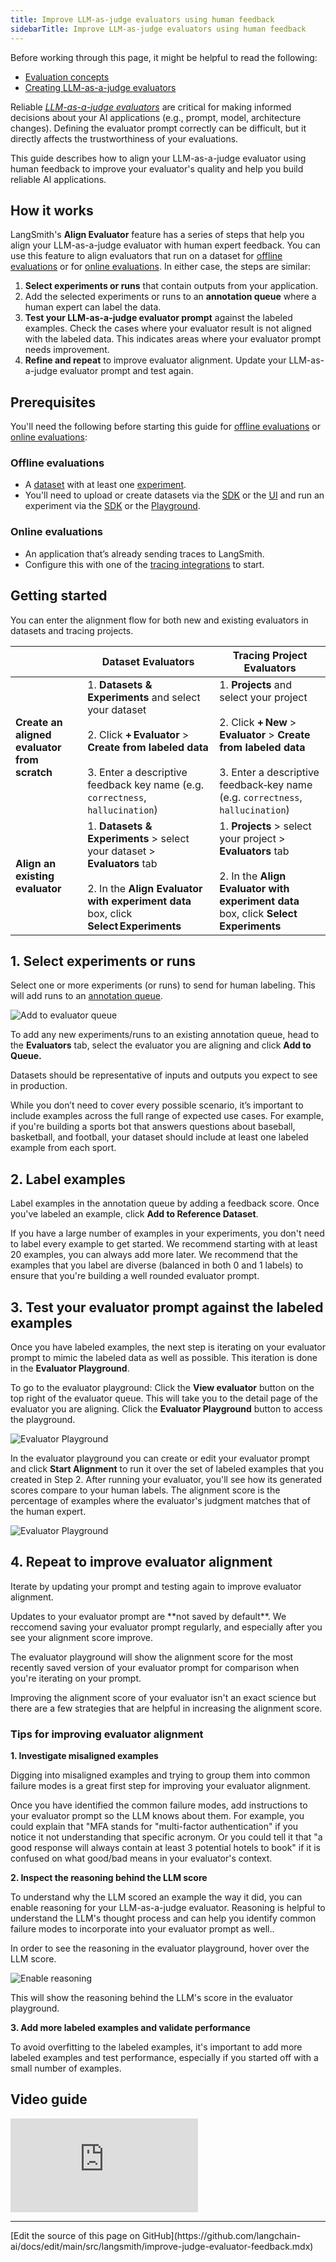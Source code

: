 ```yaml
---
title: Improve LLM-as-judge evaluators using human feedback
sidebarTitle: Improve LLM-as-judge evaluators using human feedback
---
```


<Check>
Before working through this page, it might be helpful to read the following:

* [Evaluation concepts](/langsmith/evaluation-concepts#evaluators)
* [Creating LLM-as-a-judge evaluators](/langsmith/llm-as-judge)
</Check>

Reliable [_LLM-as-a-judge evaluators_](/langsmith/evaluation-concepts#llm-as-judge) are critical for making informed decisions about your AI applications (e.g., prompt, model, architecture changes). Defining the evaluator prompt correctly can be difficult, but it directly affects the trustworthiness of your evaluations.

This guide describes how to align your LLM-as-a-judge evaluator using human feedback to improve your evaluator's quality and help you build reliable AI applications.

## How it works

LangSmith's **Align Evaluator** feature has a series of steps that help you align your LLM-as-a-judge evaluator with human expert feedback. You can use this feature to align evaluators that run on a dataset for [offline evaluations](/langsmith/evaluation-concepts#offline-evaluation) or for [online evaluations](/langsmith/evaluation-concepts#online-evaluation). In either case, the steps are similar:

1. **Select experiments or runs** that contain outputs from your application.
2. Add the selected experiments or runs to an **annotation queue** where a human expert can label the data.
3. **Test your LLM-as-a-judge evaluator prompt** against the labeled examples. Check the cases where your evaluator result is not aligned with the labeled data. This indicates areas where your evaluator prompt needs improvement.
4. **Refine and repeat** to improve evaluator alignment. Update your LLM-as-a-judge evaluator prompt and test again.

## Prerequisites

You'll need the following before starting this guide for [offline evaluations](#offline-evaluations) or [online evaluations](#online-evaluations):

### Offline evaluations

- A [dataset](/langsmith/evaluation-concepts#datasets) with at least one [experiment](/langsmith/evaluation-concepts#experiment).
- You'll need to upload or create datasets via the [SDK](/langsmith/manage-datasets-programmatically#create-a-dataset) or the [UI](/langsmith/manage-datasets-in-application#set-up-your-dataset) and run an experiment via the [SDK](/langsmith/evaluate-llm-application#run-the-evaluation) or the [Playground](/langsmith/run-evaluation-from-prompt-playground#5-run-your-evaluation).

### Online evaluations

- An application that’s already sending traces to LangSmith.
- Configure this with one of the [tracing integrations](/langsmith/observability-concepts#integrations) to start.

## Getting started

You can enter the alignment flow for both new and existing evaluators in datasets and tracing projects.

|                                              | Dataset Evaluators                                                                                                                                                                         | Tracing Project Evaluators                                                                                                                                                             |
| -------------------------------------------- | ------------------------------------------------------------------------------------------------------------------------------------------------------------------------------------------ | -------------------------------------------------------------------------------------------------------------------------------------------------------------------------------------- |
| **Create an aligned evaluator from scratch** | 1. **Datasets & Experiments** and select your dataset<br></br>2. Click **+ Evaluator** > **Create from labeled data**<br></br>3. Enter a descriptive feedback key name (e.g. `correctness`, `hallucination`) | 1. **Projects** and select your project<br></br>2. Click **+ New** > **Evaluator** > **Create from labeled data**<br></br>3. Enter a descriptive feedback‑key name (e.g. `correctness`, `hallucination`) |
| **Align an existing evaluator**              | 1. **Datasets & Experiments** > select your dataset > **Evaluators** tab<br></br>2. In the **Align Evaluator with experiment data** box, click **Select Experiments**                              | 1. **Projects** > select your project > **Evaluators** tab<br></br>2. In the **Align Evaluator with experiment data** box, click **Select Experiments**                                         |

## 1. Select experiments or runs

Select one or more experiments (or runs) to send for human labeling. This will add runs to an [annotation queue](/langsmith/evaluation-concepts#annotation-queues).

![Add to evaluator queue](/langsmith/images/add-to-evaluator-queue.gif)

To add any new experiments/runs to an existing annotation queue, head to the **Evaluators** tab, select the evaluator you are aligning and click **Add to Queue.**

<Check>
Datasets should be representative of inputs and outputs you expect to see in production.

While you don’t need to cover every possible scenario, it’s important to include examples across the full range of expected use cases. For example, if you're building a sports bot that answers questions about baseball, basketball, and football, your dataset should include at least one labeled example from each sport.
</Check>

## 2. Label examples

Label examples in the annotation queue by adding a feedback score. Once you've labeled an example, click **Add to Reference Dataset**.

<Check>
If you have a large number of examples in your experiments, you don't need to label every example to get started. We recommend starting with at least 20 examples, you can always add more later. We recommend that the examples that you label are diverse (balanced in both 0 and 1 labels) to ensure that you're building a well rounded evaluator prompt.
</Check>

## 3. Test your evaluator prompt against the labeled examples

Once you have labeled examples, the next step is iterating on your evaluator prompt to mimic the labeled data as well as possible. This iteration is done in the **Evaluator Playground**.

To go to the evaluator playground: Click the **View evaluator** button on the top right of the evaluator queue. This will take you to the detail page of the evaluator you are aligning. Click the **Evaluator Playground** button to access the playground.

![Evaluator Playground](/langsmith/images/evaluator-pg.gif)

In the evaluator playground you can create or edit your evaluator prompt and click **Start Alignment** to run it over the set of labeled examples that you created in Step 2. After running your evaluator, you'll see how its generated scores compare to your human labels. The alignment score is the percentage of examples where the evaluator's judgment matches that of the human expert.

![Evaluator Playground](/langsmith/images/alignment-evaluator-pg.gif)

## 4. Repeat to improve evaluator alignment

Iterate by updating your prompt and testing again to improve evaluator alignment.

<Check>
Updates to your evaluator prompt are **not saved by default**. We reccomend saving your evaluator prompt regularly, and especially after you see your alignment score improve.

The evaluator playground will show the alignment score for the most recently saved version of your evaluator prompt for comparison when you're iterating on your prompt.
</Check>

Improving the alignment score of your evaluator isn't an exact science but there are a few strategies that are helpful in increasing the alignment score.

### Tips for improving evaluator alignment

**1. Investigate misaligned examples**

Digging into misaligned examples and trying to group them into common failure modes is a great first step for improving your evaluator alignment.

Once you have identified the common failure modes, add instructions to your evaluator prompt so the LLM knows about them. For example, you could explain that "MFA stands for "multi-factor authentication" if you notice it not understanding that specific acronym. Or you could tell it that "a good response will always contain at least 3 potential hotels to book" if it is confused on what good/bad means in your evaluator's context.

**2. Inspect the reasoning behind the LLM score**

To understand why the LLM scored an example the way it did, you can enable reasoning for your LLM-as-a-judge evaluator. Reasoning is helpful to understand the LLM's thought process and can help you identify common failure modes to incorporate into your evaluator prompt as well..

In order to see the reasoning in the evaluator playground, hover over the LLM score.

![Enable reasoning](/langsmith/images/enable-reasoning.gif)

This will show the reasoning behind the LLM's score in the evaluator playground.

**3. Add more labeled examples and validate performance**

To avoid overfitting to the labeled examples, it's important to add more labeled examples and test performance, especially if you started off with a small number of examples.

## Video guide
<iframe
  className="w-full aspect-video rounded-xl"
  src="https://www.youtube.com/embed/-9o94oj4x0A?si=wfv9cN3L4DalMD2e"
  title="YouTube video player"
  frameBorder="0"
  allow="accelerometer; autoplay; clipboard-write; encrypted-media; gyroscope; picture-in-picture"
  allowFullScreen
></iframe>

---

<Callout icon="pen-to-square" iconType="regular">
  [Edit the source of this page on GitHub](https://github.com/langchain-ai/docs/edit/main/src/langsmith/improve-judge-evaluator-feedback.mdx)
</Callout>
